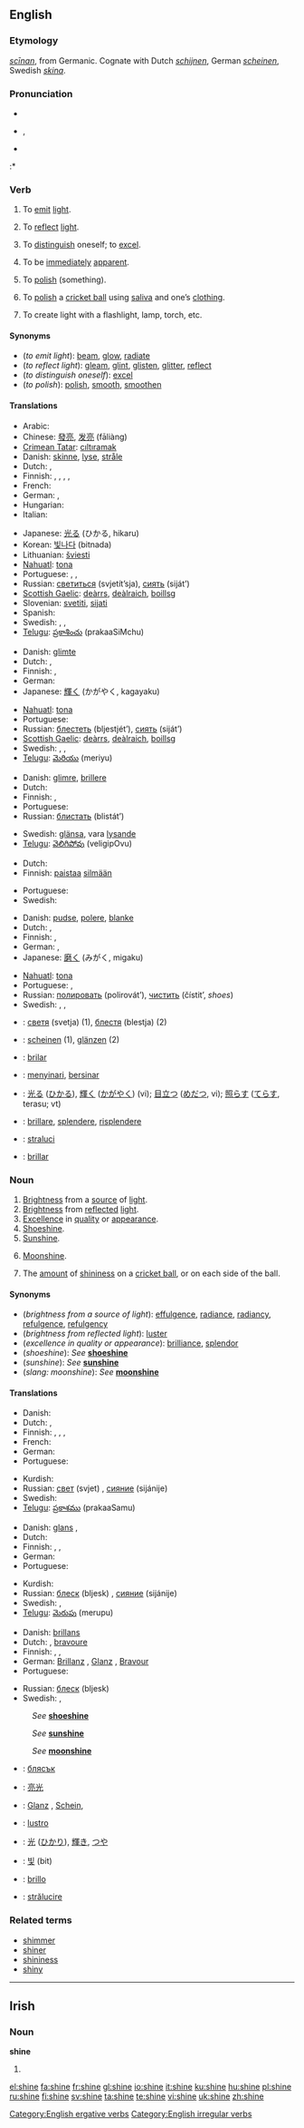 {{wikipedia|dab=shine}}
==English==

===Etymology===
{{OE.}} ''[[scinan|scīnan]]'', from Germanic.  Cognate with Dutch ''[[schijnen]]'', German ''[[scheinen]]'', Swedish ''[[skina]]''.

===Pronunciation===
* {{AHD|shīn}}
* {{IPA|/ʃaɪn/}}, {{SAMPA|/SaIn/}}
* {{audio|en-us-shine.ogg|Audio (US)}}
:* {{rhymes|aɪn}}

===Verb===
{{en-verb|shines|shining|'''[[shined]]''' or '''[[shone]]'''|'''[[shined]]''' or '''[[shone]]'''}}

# {{intransitive}} To [[emit]] [[light]].
# {{intransitive}} To [[reflect]] [[light]].
# {{intransitive}} To [[distinguish]] oneself; to [[excel]].
# {{intransitive}} To be [[immediately]] [[apparent]].
# {{transitive}} To [[polish]] (something).
# {{context|transitive|cricket}} To [[polish]] a [[cricket ball]] using [[saliva]] and one’s [[clothing]].
# {{transitive}} {{ergative}} To create light with a flashlight, lamp, torch, etc.

====Synonyms====
* (''to emit light''): [[beam]], [[glow]], [[radiate]]
* (''to reflect light''): [[gleam]], [[glint]], [[glisten]], [[glitter]], [[reflect]]
* (''to distinguish oneself''): [[excel]]
* (''to polish''): [[polish]], [[smooth]], [[smoothen]]

====Translations====
{{trans-top|to emit light}}
* Arabic: {{ARchar|[[لمع]]}} {{IPAchar|(lámaʕa)}}
* Chinese: [[發亮]], [[发亮]] (fāliàng)
* [[Crimean Tatar]]: [[cıltıramak]]
* Danish: [[skinne]], [[lyse]], [[stråle]]
* Dutch: {{t+|nl|schijnen}}, {{t|nl|stralen}}
* Finnish: {{t+|fi|loistaa}}, {{t+|fi|paistaa}}, {{t-|fi|hohtaa}}, {{t-|fi|helottaa}}, {{t-|fi|säteillä}}
* French: {{t+|fr|briller}}
* German: {{t+|de|leuchten}}, {{t+|de|scheinen}}
* Hungarian: {{t-|hu|ragyog}}
* Italian: {{t+|it|brillare}}
{{trans-mid}}
* Japanese: [[光る]] (ひかる, hikaru)
* Korean: [[빛나다]] (bitnada)
* Lithuanian: [[šviesti]]
* [[Nahuatl]]: [[tona]]
* Portuguese: {{t-|pt|brilhar}}, {{t-|pt|luzir}}, {{t-|pt|resplandecer}}
* Russian: [[светиться]] (svjetít’sja), [[сиять]] (siját’)
* [[Scottish Gaelic]]: [[deàrrs]], [[deàlraich]], [[boillsg]]
* Slovenian: [[svetiti]], [[sijati]]
* Spanish: {{t-|es|brillar}}
* Swedish: {{t+|sv|lysa}}, {{t-|sv|skina}}, {{t-|sv|stråla}}
* [[Telugu]]: [[ప్రకాశించు]] (prakaaSiMchu)
{{trans-bottom}}

{{trans-top|to reflect light}}
* Danish: [[glimte]]
* Dutch: {{t|nl|glanzen}}, {{t+|nl|blinken}}
* Finnish: {{t-|fi|heijastaa}}, {{t-|fi|kiiltää}}
* German: {{t+|de|glänzen}}
* Japanese: [[輝く]] (かがやく, kagayaku)
{{trans-mid}}
* [[Nahuatl]]: [[tona]]
* Portuguese: {{t-|pt|cintilar}}
* Russian: [[блестеть]] (bljestjét’), [[сиять]] (siját’)
* [[Scottish Gaelic]]: [[deàrrs]], [[deàlraich]], [[boillsg]]
* Swedish: {{t-|sv|blänka}}, {{t-|sv|glänsa}}, {{t-|sv|reflektera}}
* [[Telugu]]: [[మెరియు]] (meriyu)
{{trans-bottom}}

{{trans-top|to distinguish oneself}}
* Danish: [[glimre]], [[brillere]]
* Dutch: {{t|nl|uitblinken}}
* Finnish: {{t+|fi|loistaa}}, {{t-|fi|erottua}}
* Portuguese: {{t-|pt|sobressair}}
* Russian: [[блистать]] (blistát’)
{{trans-mid}}
* Swedish: [[glänsa]], vara [[lysande]]
* [[Telugu]]: [[వెలిగిపోవు]] (veligipOvu)
{{trans-bottom}}

{{trans-top|to be immediately apparent}}
* Dutch: {{t|nl|voor de hand liggen}}
* Finnish: [[paistaa]] [[silmä|silmään]]
{{trans-mid}}
* Portuguese: {{t-|pt|sobressair}}
* Swedish: {{t-|sv|lysa i ögonen}}
{{trans-bottom}}

{{trans-top|to polish}}
* Danish: [[pudse]], [[polere]], [[blanke]]
* Dutch: {{t|nl|opblinken}}, {{t-|nl|polieren}}
* Finnish: {{t-|fi|kiillottaa}}, {{t-|fi|puleerata}}
* German: {{t-|de|polieren}}, {{t-|de|bohnern}}
* Japanese: [[磨く]] (みがく, migaku)
{{trans-mid}}
* [[Nahuatl]]: [[tona]]
* Portuguese: {{t-|pt|lustrar}}, {{t+|pt|polir}}
* Russian: [[полировать]] (polirovát’), [[чистить]] (čístit’, ''shoes'')
* Swedish: {{t+|sv|blanka}}, {{t-|sv|polera}}, {{t-|sv|putsa}}
{{trans-bottom}}

{{trans-top|cricket: to polish a cricket ball}}
{{trans-mid}}
{{trans-bottom}}

{{checktrans}}
{{trans-top|Translations to be checked}}
*{{ttbc|Bulgarian}}: [[светя]] (svetja) (1), [[блестя]] (blestja) (2)
*{{ttbc|German}}: [[scheinen]] (1), [[glänzen]] (2)
*{{ttbc|Ido}}: [[brilar]]
*{{ttbc|Indonesian}}: [[sinar|menyinari]], [[sinar|bersinar]] <!-- huh? -->
{{trans-mid}}
*{{ttbc|Japanese}}: [[光る]] ([[ひかる]]), [[輝く]] ([[かがやく]]) (vi); [[目立つ]] ([[めだつ]], vi); [[照らす]] ([[てらす]], terasu; vt)
*{{ttbc|Italian}}: [[brillare]], [[splendere]], [[risplendere]]
*{{ttbc|Romanian}}: [[straluci]]
*{{ttbc|Spanish}}: [[brillar]]
{{trans-bottom}}

===Noun===
{{en-noun|-}}

# [[brightness|Brightness]] from a [[source]] of [[light]].
# [[brightness|Brightness]] from [[reflected]] [[light]].
# [[excellence|Excellence]] in [[quality]] or [[appearance]].
# [[shoeshine|Shoeshine]].
# [[sunshine|Sunshine]].
# {{slang}} [[moonshine|Moonshine]].
# {{cricket}} The [[amount]] of [[shininess]] on a [[cricket ball]], or on each side of the ball.

====Synonyms====
*(''brightness from a source of light''): [[effulgence]], [[radiance]], [[radiancy]], [[refulgence]], [[refulgency]]
*(''brightness from reflected light''): [[luster]]
*(''excellence in quality or appearance''): [[brilliance]], [[splendor]]
*(''shoeshine''): ''See'' '''[[shoeshine]]'''
*(''sunshine''): ''See'' '''[[sunshine]]'''
*(''slang: moonshine''): ''See'' '''[[moonshine]]'''

====Translations====
{{trans-top|brightness from a source of light}}
* Danish: {{t-|da|skin|n}}
* Dutch: {{t-|nl|schijn|f}}, {{t|nl|straling|f}}
* Finnish: {{t-|fi|loiste}}, {{t-|fi|paiste}}, {{t-|fi|hohde}}, {{t-|fi|kirkkaus}}
* French: {{t+|fr|éclat|m}}
* German: {{t+|de|Schein|m}}
* Portuguese: {{t-|pt|brilho|m}}
{{trans-mid}}
* Kurdish: {{KUchar|[[ڕۆشنایی‌]]}}
* Russian: [[свет]] (svjet) {{m}}, [[сияние]] (sijánije) {{n}}
* Swedish: {{t+|sv|sken|n}}
* [[Telugu]]: [[ప్రకాశము]] (prakaaSamu)
{{trans-bottom}}

{{trans-top|brightness from reflected light}}
* Danish: [[glans#Danish|glans]] {{c}},
* Dutch: {{t-|nl|glans|m}}
* Finnish: {{t+|fi|valo}}, {{t-|fi|hohde}}, {{t-|fi|loiste}}
* German: {{t+|de|Glanz|m}}
* Portuguese: {{t-|pt|brilho|m}}
{{trans-mid}}
* Kurdish: {{KUchar|[[بریقه‌]]}}
* Russian: [[блеск]] (bljesk) {{m}}, [[сияние]] (sijánije) {{n}}
* Swedish: {{t-|sv|blankhet|c}}, {{t-|sv|glans|c}}
* [[Telugu]]: [[మెరుపు]] (merupu)
{{trans-bottom}}

{{trans-top|excellence in quality or appearance}}
* Danish: [[brillans]] {{c}}
* Dutch: {{t|nl|uitmuntendheid|f}}, [[bravoure#Dutch|bravoure]] {{f}}
* Finnish: {{t-|fi|erinomaisuus}}, {{t-|fi|ylivoimaisuus}}, {{t-|fi|loistokkuus}}
* German: [[Brillanz]] {{f}}, [[Glanz]] {{m}}, [[Bravour]] {{f}}
* Portuguese: {{t-|pt|esplendor|m}}
{{trans-mid}}
* Russian: [[блеск]] (bljesk) {{m}}
* Swedish: {{t+|sv|finish|c}}, {{t-|sv|polish|c}}
{{trans-bottom}}

{{trans-top|shoeshine}}
: ''See'' '''[[shoeshine]]'''
{{trans-bottom}}

{{trans-top|sunshine}}
: ''See'' '''[[sunshine]]'''
{{trans-bottom}}

{{trans-top|slang: moonshine}}
: ''See'' '''[[moonshine]]'''
{{trans-bottom}}

{{trans-top|cricket: the amount of shininess on a cricket ball}}
{{trans-mid}}
{{trans-bottom}}

{{checktrans}}
{{trans-top|Translations to be checked}}
*{{ttbc|Bulgarian}}: [[блясък]] {{m}}
*{{ttbc|Chinese}}: [[亮光]]
*{{ttbc|German}}: [[Glanz]] {{m}}, [[Schein]], {{m}}
*{{ttbc|Italian}}: [[lustro]] {{m}}
{{trans-mid}}
*{{ttbc|Japanese}}: [[光]] ([[ひかり]]), [[輝き]], [[つや]]
*{{ttbc|Korean}}: [[빛]] (bit)
*{{ttbc|Spanish}}: [[brillo]] {{m}}
*{{ttbc|Romanian}}: [[strălucire]] {{f}}
{{trans-bottom}}

===Related terms===
*[[shimmer]]
*[[shiner]]
*[[shininess]]
*[[shiny]]

[[Category:English ergative verbs]]
[[Category:English irregular verbs]]

----

==Irish==

===Noun===
'''shine'''

# {{mutation of|sine#Irish|sine}}

[[el:shine]]
[[fa:shine]]
[[fr:shine]]
[[gl:shine]]
[[io:shine]]
[[it:shine]]
[[ku:shine]]
[[hu:shine]]
[[pl:shine]]
[[ru:shine]]
[[fi:shine]]
[[sv:shine]]
[[ta:shine]]
[[te:shine]]
[[vi:shine]]
[[uk:shine]]
[[zh:shine]]